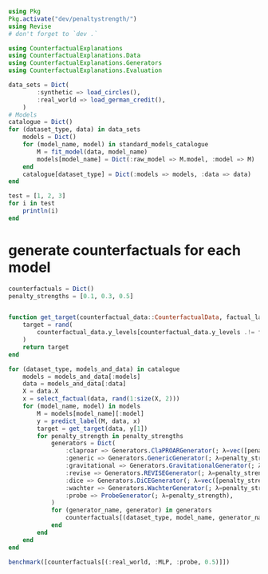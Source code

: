 ```julia
using Pkg
Pkg.activate("dev/penaltystrength/")
using Revise
# don't forget to `dev .`
```

```julia
using CounterfactualExplanations
using CounterfactualExplanations.Data
using CounterfactualExplanations.Generators
using CounterfactualExplanations.Evaluation
```

```julia
data_sets = Dict(
        :synthetic => load_circles(),
        :real_world => load_german_credit(),
    )
# Models
catalogue = Dict()
for (dataset_type, data) in data_sets
    models = Dict()
    for (model_name, model) in standard_models_catalogue
        M = fit_model(data, model_name)
        models[model_name] = Dict(:raw_model => M.model, :model => M)
    end
    catalogue[dataset_type] = Dict(:models => models, :data => data)
end
```

```julia
test = [1, 2, 3]
for i in test
    println(i)
end
```

# generate counterfactuals for each model
```julia
counterfactuals = Dict()
penalty_strengths = [0.1, 0.3, 0.5]


function get_target(counterfactual_data::CounterfactualData, factual_label::RawTargetType)
    target = rand(
        counterfactual_data.y_levels[counterfactual_data.y_levels .!= factual_label]
    )
    return target
end

for (dataset_type, models_and_data) in catalogue
    models = models_and_data[:models]
    data = models_and_data[:data]
    X = data.X
    x = select_factual(data, rand(1:size(X, 2)))
    for (model_name, model) in models
        M = models[model_name][:model]
        y = predict_label(M, data, x)
        target = get_target(data, y[1])
        for penalty_strength in penalty_strengths
            generators = Dict(
                :claproar => Generators.ClaPROARGenerator(; λ=vec([penalty_strength, penalty_strength])),
                :generic => Generators.GenericGenerator(; λ=penalty_strength),
                :gravitational => Generators.GravitationalGenerator(; λ=vec([penalty_strength, penalty_strength])),
                :revise => Generators.REVISEGenerator(; λ=penalty_strength),
                :dice => Generators.DiCEGenerator(; λ=vec([penalty_strength, penalty_strength])),
                :wachter => Generators.WachterGenerator(; λ=penalty_strength),
                :probe => ProbeGenerator(; λ=penalty_strength),
            )
            for (generator_name, generator) in generators
                counterfactuals[(dataset_type, model_name, generator_name, penalty_strength)] = CounterfactualExplanations.generate_counterfactual(x, target, data, M, generator)
            end
        end
    end
end

```

```julia
benchmark([counterfactuals[(:real_world, :MLP, :probe, 0.5)]])
```
